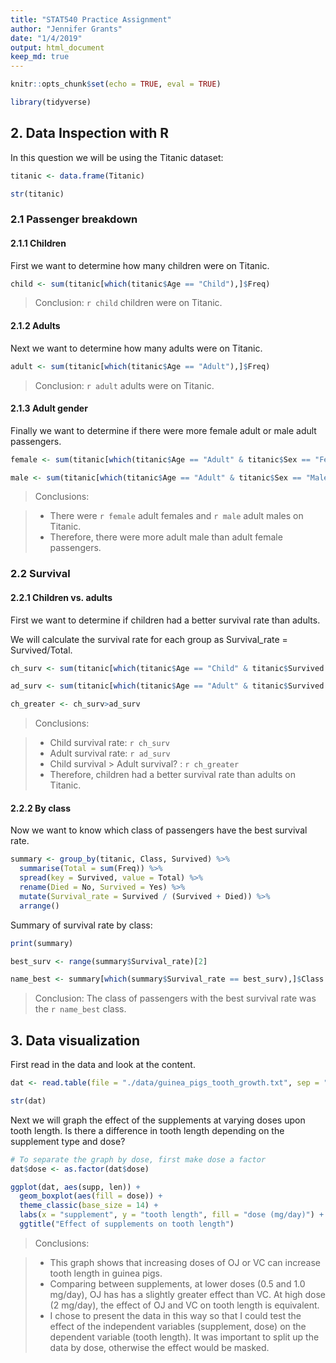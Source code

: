 ```yaml
---
title: "STAT540 Practice Assignment"
author: "Jennifer Grants"
date: "1/4/2019"
output: html_document
keep_md: true
---
```


```r
knitr::opts_chunk$set(echo = TRUE, eval = TRUE)
```

```r
library(tidyverse)
```


## 2. Data Inspection with R

In this question we will be using the Titanic dataset:

```r
titanic <- data.frame(Titanic)

str(titanic)
```


### 2.1 Passenger breakdown

#### 2.1.1 Children

First we want to determine how many children were on Titanic.

```r
child <- sum(titanic[which(titanic$Age == "Child"),]$Freq)
```

> Conclusion: `r child` children were on Titanic.


#### 2.1.2 Adults

Next we want to determine how many adults were on Titanic.

```r
adult <- sum(titanic[which(titanic$Age == "Adult"),]$Freq)
```

> Conclusion: `r adult` adults were on Titanic.


#### 2.1.3 Adult gender

Finally we want to determine if there were more female adult or male adult passengers.

```r
female <- sum(titanic[which(titanic$Age == "Adult" & titanic$Sex == "Female"),]$Freq)

male <- sum(titanic[which(titanic$Age == "Adult" & titanic$Sex == "Male"),]$Freq)
```

> Conclusions: 

> * There were `r female` adult females and `r male` adult males on Titanic.
* Therefore, there were more adult male than adult female passengers.



### 2.2 Survival

#### 2.2.1 Children vs. adults

First we want to determine if children had a better survival rate than adults.

We will calculate the survival rate for each group as Survival_rate = Survived/Total.

```r
ch_surv <- sum(titanic[which(titanic$Age == "Child" & titanic$Survived == "Yes"),]$Freq) / sum(titanic[which(titanic$Age == "Child"),]$Freq)

ad_surv <- sum(titanic[which(titanic$Age == "Adult" & titanic$Survived == "Yes"),]$Freq) / sum(titanic[which(titanic$Age == "Adult"),]$Freq)

ch_greater <- ch_surv>ad_surv
```

> Conclusions:  

> * Child survival rate: `r ch_surv`  
* Adult survival rate: `r ad_surv`  
* Child survival > Adult survival? : `r ch_greater`  
* Therefore, children had a better survival rate than adults on Titanic.  


#### 2.2.2 By class

Now we want to know which class of passengers have the best survival rate.

```r
summary <- group_by(titanic, Class, Survived) %>%
  summarise(Total = sum(Freq)) %>%
  spread(key = Survived, value = Total) %>%
  rename(Died = No, Survived = Yes) %>%
  mutate(Survival_rate = Survived / (Survived + Died)) %>%
  arrange()
```


Summary of survival rate by class:

```r
print(summary)
```

```r
best_surv <- range(summary$Survival_rate)[2]

name_best <- summary[which(summary$Survival_rate == best_surv),]$Class
```

> Conclusion: The class of passengers with the best survival rate was the `r name_best` class.



## 3. Data visualization

First read in the data and look at the content.

```r
dat <- read.table(file = "./data/guinea_pigs_tooth_growth.txt", sep = "\t", header = TRUE)
```

```r
str(dat)
```



Next we will graph the effect of the supplements at varying doses upon tooth length. Is there a difference in tooth length depending on the supplement type and dose?

```r
# To separate the graph by dose, first make dose a factor
dat$dose <- as.factor(dat$dose)

ggplot(dat, aes(supp, len)) +
  geom_boxplot(aes(fill = dose)) +
  theme_classic(base_size = 14) +
  labs(x = "supplement", y = "tooth length", fill = "dose (mg/day)") +
  ggtitle("Effect of supplements on tooth length")
```

> Conclusions:

> * This graph shows that increasing doses of OJ or VC can increase tooth length in guinea pigs.   
* Comparing between supplements, at lower doses (0.5 and 1.0 mg/day), OJ has has a slightly greater effect than VC. At high dose (2 mg/day), the effect of OJ and VC on tooth length is equivalent.  
* I chose to present the data in this way so that I could test the effect of the independent variables (supplement, dose) on the dependent variable (tooth length). It was important to split up the data by dose, otherwise the effect would be masked.  
